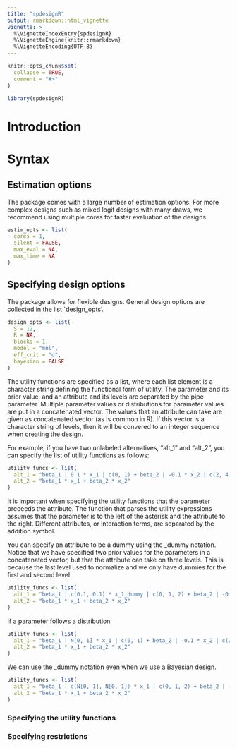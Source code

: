 ```yaml
---
title: "spdesignR"
output: rmarkdown::html_vignette
vignette: >
  %\VignetteIndexEntry{spdesignR}
  %\VignetteEngine{knitr::rmarkdown}
  %\VignetteEncoding{UTF-8}
---
```


```r
knitr::opts_chunk$set(
  collapse = TRUE,
  comment = "#>"
)
```

```r
library(spdesignR)
```

# Introduction


# Syntax

## Estimation options
The package comes with a large number of estimation options. For more complex designs such as mixed logit designs with many draws, we recommend using multiple cores for faster evaluation of the designs. 


```r
estim_opts <- list(
  cores = 1,
  silent = FALSE,
  max_eval = NA,
  max_time = NA
)
```

## Specifying design options
The package allows for flexible designs. General design options are collected in the list `design_opts'. 

```r
design_opts <- list(
  S = 12,
  R = NA,
  blocks = 1,
  model = "mnl",
  eff_crit = "d",
  bayesian = FALSE
)
```

The utility functions are specified as a list, where each list element is a character string defining the functional form of utility. The parameter and its prior value, and an attribute and its levels are separated by the pipe parameter. Multiple parameter values or distributions for parameter values are put in a concatenated vector. The values that an attribute can take are given as concatenated vector (as is common in R). If this vector is a character string of levels, then it will be convered to an integer sequence when creating the design.

For example, if you have two unlabeled alternatives, "alt_1" and "alt_2", you can specify the list of utility functions as follows:


```r
utility_funcs <- list(
  alt_1 = "beta_1 | 0.1 * x_1 | c(0, 1) + beta_2 | -0.1 * x_2 | c(2, 4, 6, 8)",
  alt_2 = "beta_1 * x_1 + beta_2 * x_2"
)
```

It is important when specifying the utility functions that the parameter preceeds the attribute. The function that parses the utility expressions assumes that the parameter is to the left of the asterisk and the attribute to the right. Different attributes, or interaction terms, are separated by the addition symbol. 

You can specify an attribute to be a dummy using the _dummy notation. Notice that we have specified two prior values for the parameters in a concatenated vector, but that the attribute can take on three levels. This is because the last level used to normalize and we only have dummies for the first and second level.

```r
utility_funcs <- list(
  alt_1 = "beta_1 | c(0.1, 0.1) * x_1_dummy | c(0, 1, 2) + beta_2 | -0.1 * x_2 | c(2, 4, 6, 8)",
  alt_2 = "beta_1 * x_1 + beta_2 * x_2"
)
```

If a parameter follows a distribution 

```r
utility_funcs <- list(
  alt_1 = "beta_1 | N[0, 1] * x_1 | c(0, 1) + beta_2 | -0.1 * x_2 | c(2, 4, 6, 8)",
  alt_2 = "beta_1 * x_1 + beta_2 * x_2"
)
```

We can use the _dummy notation even when we use a Bayesian design.

```r
utility_funcs <- list(
  alt_1 = "beta_1 | c(N[0, 1], N[0, 1]) * x_1 | c(0, 1, 2) + beta_2 | -0.1 * x_2 | c(2, 4, 6, 8)",
  alt_2 = "beta_1 * x_1 + beta_2 * x_2"
)
```

### Specifying the utility functions



### Specifying restrictions
